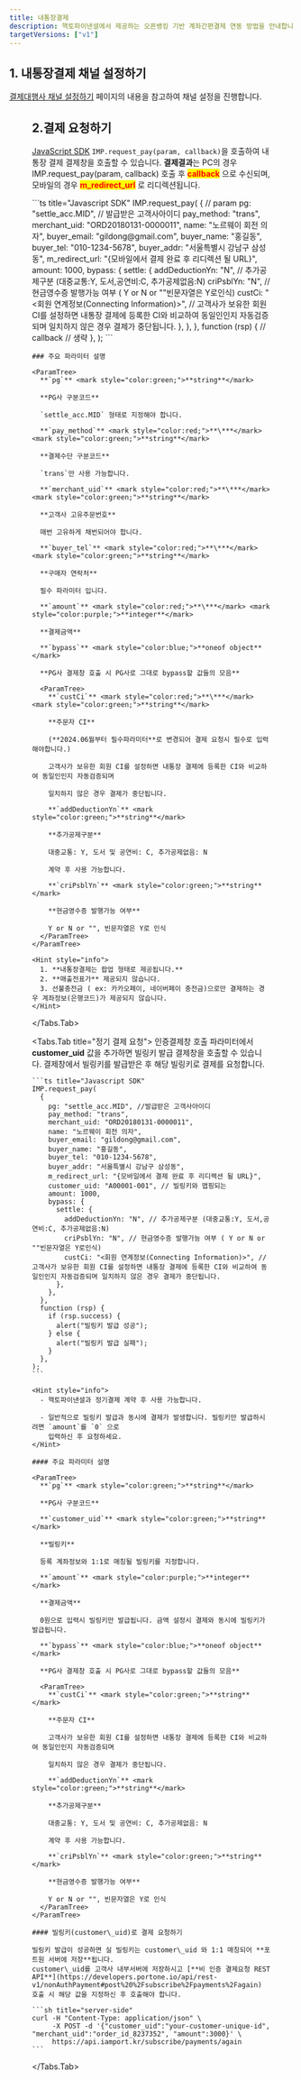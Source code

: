 ```yaml
---
title: 내통장결제
description: 핵토파이낸셜에서 제공하는 오픈뱅킹 기반 계좌간편결제 연동 방법을 안내합니다.
targetVersions: ["v1"]
---
```



## 1. 내통장결제 채널 설정하기

[결제대행사 채널 설정하기](../../../../ready/readme#3-결제대행사-채널-설정하기) 페이지의 내용을 참고하여 채널 설정을 진행합니다.

<Figure src="/gitbook-assets/ko/image (111).png" />

## 2.결제 요청하기

[JavaScript SDK](../../../../sdk/javascript-sdk-old/readme) `IMP.request_pay(param, callback)`을
호출하여 내통장 결제 결제창을 호출할 수 있습니다. **결제결과**는 PC의 경우 IMP.request\_pay(param,
callback) 호출 후 <mark style="color:red;">**callback**</mark> 으로 수신되며,
모바일의 경우 <mark style="color:red;">**m\_redirect\_url**</mark> 로 리디렉션됩니다.

<Tabs>
  <Tabs.Tab title="인증결제창 요청">
    ```ts title="Javascript SDK"
    IMP.request_pay(
      {
        // param
        pg: "settle_acc.MID", // 발급받은 고객사아이디
        pay_method: "trans",
        merchant_uid: "ORD20180131-0000011",
        name: "노르웨이 회전 의자",
        buyer_email: "gildong@gmail.com",
        buyer_name: "홍길동",
        buyer_tel: "010-1234-5678",
        buyer_addr: "서울특별시 강남구 삼성동",
        m_redirect_url: "{모바일에서 결제 완료 후 리디렉션 될 URL}",
        amount: 1000,
        bypass: {
          settle: {
            addDeductionYn: "N", // 추가공제구분 (대중교통:Y, 도서,공연비:C, 추가공제없음:N)
            criPsblYn: "N", // 현금영수증 발행가능 여부 ( Y or N or ""빈문자열은 Y로인식)
            custCi: "<회원 연계정보(Connecting Information)>", // 고객사가 보유한 회원 CI를 설정하면 내통장 결제에 등록한 CI와 비교하여 동일인인지 자동검증되며 일치하지 않은 경우 결제가 중단됩니다.
          },
        },
      },
      function (rsp) {
        // callback
        // 생략
      },
    );
    ```

    ### 주요 파라미터 설명

    <ParamTree>
      **`pg`** <mark style="color:green;">**string**</mark>

      **PG사 구분코드**

      `settle_acc.MID` 형태로 지정해야 합니다.

      **`pay_method`** <mark style="color:red;">**\***</mark> <mark style="color:green;">**string**</mark>

      **결제수단 구분코드**

      `trans`만 사용 가능합니다.

      **`merchant_uid`** <mark style="color:red;">**\***</mark> <mark style="color:green;">**string**</mark>

      **고객사 고유주문번호**

      매번 고유하게 채번되어야 합니다.

      **`buyer_tel`** <mark style="color:red;">**\***</mark> <mark style="color:green;">**string**</mark>

      **구매자 연락처**

      필수 파라미터 입니다.

      **`amount`** <mark style="color:red;">**\***</mark> <mark style="color:purple;">**integer**</mark>

      **결제금액**

      **`bypass`** <mark style="color:blue;">**oneof object**</mark>

      **PG사 결제창 호출 시 PG사로 그대로 bypass할 값들의 모음**

      <ParamTree>
        **`custCi`** <mark style="color:red;">**\***</mark> <mark style="color:green;">**string**</mark>

        **주문자 CI**

        (**2024.06월부터 필수파라미터**로 변경되어 결제 요청시 필수로 입력해야합니다.)

        고객사가 보유한 회원 CI를 설정하면 내통장 결제에 등록한 CI와 비교하여 동일인인지 자동검증되며

        일치하지 않은 경우 결제가 중단됩니다.

        **`addDeductionYn`** <mark style="color:green;">**string**</mark>

        **추가공제구분**

        대중교통: Y, 도서 및 공연비: C, 추가공제없음: N

        계약 후 사용 가능합니다.

        **`criPsblYn`** <mark style="color:green;">**string**</mark>

        **현금영수증 발행가능 여부**

        Y or N or "", 빈문자열은 Y로 인식
      </ParamTree>
    </ParamTree>

    <Hint style="info">
      1. **내통장결제는 팝업 형태로 제공됩니다.**
      2. **매출전표가** 제공되지 않습니다.
      3. 선불충전금 ( ex: 카카오페이, 네이버페이 충전금)으로만 결제하는 경우 계좌정보(은행코드)가 제공되지 않습니다.
    </Hint>
  </Tabs.Tab>

  <Tabs.Tab title="정기 결제 요청">
    인증결제창 호출 파라미터에서 **customer\_uid** 값을 추가하면 빌링키 발급 결제창을 호출할 수 있습니다.
    결제창에서 빌링키를 발급받은 후 해당 빌링키로 결제를 요청합니다.

    ```ts title="Javascript SDK"
    IMP.request_pay(
      {
        pg: "settle_acc.MID", //발급받은 고객사아이디
        pay_method: "trans",
        merchant_uid: "ORD20180131-0000011",
        name: "노르웨이 회전 의자",
        buyer_email: "gildong@gmail.com",
        buyer_name: "홍길동",
        buyer_tel: "010-1234-5678",
        buyer_addr: "서울특별시 강남구 삼성동",
        m_redirect_url: "{모바일에서 결제 완료 후 리디렉션 될 URL}",
        customer_uid: "A00001-001", // 빌링키와 맵핑되는
        amount: 1000,
        bypass: {
          settle: {
            addDeductionYn: "N", // 추가공제구분 (대중교통:Y, 도서,공연비:C, 추가공제없음:N)
            criPsblYn: "N", // 현금영수증 발행가능 여부 ( Y or N or ""빈문자열은 Y로인식)
            custCi: "<회원 연계정보(Connecting Information)>", // 고객사가 보유한 회원 CI를 설정하면 내통장 결제에 등록한 CI와 비교하여 동일인인지 자동검증되며 일치하지 않은 경우 결제가 중단됩니다.
          },
        },
      },
      function (rsp) {
        if (rsp.success) {
          alert("빌링키 발급 성공");
        } else {
          alert("빌링키 발급 실패");
        }
      },
    );
    ```

    <Hint style="info">
      - 헥토파이낸셜과 정기결제 계약 후 사용 가능합니다.

      - 일반적으로 빌링키 발급과 동시에 결제가 발생합니다. 빌링키만 발급하시려면 `amount`를 `0` 으로
        입력하신 후 요청하세요.
    </Hint>

    #### 주요 파라미터 설명

    <ParamTree>
      **`pg`** <mark style="color:green;">**string**</mark>

      **PG사 구분코드**

      **`customer_uid`** <mark style="color:green;">**string**</mark>

      **빌링키**

      등록 계좌정보와 1:1로 매칭될 빌링키를 지정합니다.

      **`amount`** <mark style="color:purple;">**integer**</mark>

      **결제금액**

      0원으로 입력시 빌링키만 발급됩니다. 금액 설정시 결제와 동시에 빌링키가 발급됩니다.

      **`bypass`** <mark style="color:blue;">**oneof object**</mark>

      **PG사 결제창 호출 시 PG사로 그대로 bypass할 값들의 모음**

      <ParamTree>
        **`custCi`** <mark style="color:green;">**string**</mark>

        **주문자 CI**

        고객사가 보유한 회원 CI를 설정하면 내통장 결제에 등록한 CI와 비교하여 동일인인지 자동검증되며

        일치하지 않은 경우 결제가 중단됩니다.

        **`addDeductionYn`** <mark style="color:green;">**string**</mark>

        **추가공제구분**

        대중교통: Y, 도서 및 공연비: C, 추가공제없음: N

        계약 후 사용 가능합니다.

        **`criPsblYn`** <mark style="color:green;">**string**</mark>

        **현금영수증 발행가능 여부**

        Y or N or "", 빈문자열은 Y로 인식
      </ParamTree>
    </ParamTree>

    #### 빌링키(customer\_uid)로 결제 요청하기

    빌링키 발급이 성공하면 실 빌링키는 customer\_uid 와 1:1 매칭되어 **포트원 서버에 저장**됩니다.
    customer\_uid를 고객사 내부서버에 저장하시고 [**비 인증 결제요청 REST API**](https://developers.portone.io/api/rest-v1/nonAuthPayment#post%20%2Fsubscribe%2Fpayments%2Fagain)
    호출 시 해당 값을 지정하신 후 호출해야 합니다.

    ```sh title="server-side"
    curl -H "Content-Type: application/json" \
         -X POST -d '{"customer_uid":"your-customer-unique-id", "merchant_uid":"order_id_8237352", "amount":3000}' \
         https://api.iamport.kr/subscribe/payments/again
    ```
  </Tabs.Tab>
</Tabs>
